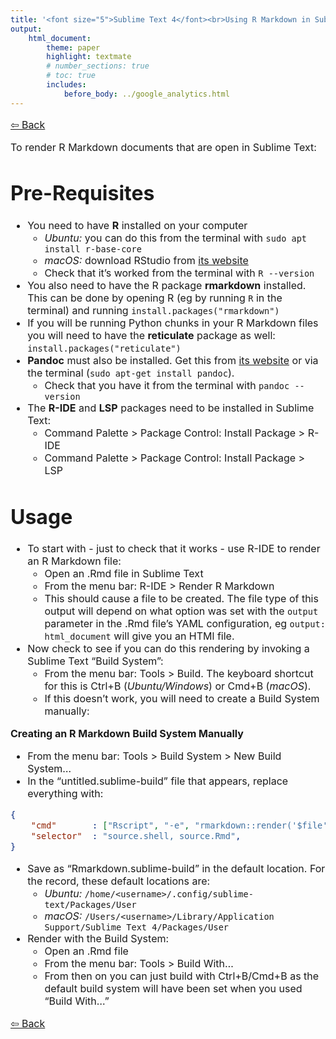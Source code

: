 ```yaml
---
title: '<font size="5">Sublime Text 4</font><br>Using R Markdown in Sublime Text'
output:
    html_document:
        theme: paper
        highlight: textmate
        # number_sections: true
        # toc: true
        includes:
            before_body: ../google_analytics.html
---
```


<font size="3">

[⇦ Back](../sublime_text.html)

To render R Markdown documents that are open in Sublime Text:

Pre-Requisites
==============
- You need to have **R** installed on your computer
    + *Ubuntu:* you can do this from the terminal with `sudo apt install r-base-core`
    + *macOS:* download RStudio from [its website](https://posit.co/downloads/)
    + Check that it's worked from the terminal with `R --version`
- You also need to have the R package **rmarkdown** installed. This can be done by opening R (eg by running `R` in the terminal) and running `install.packages("rmarkdown")`
- If you will be running Python chunks in your R Markdown files you will need to have the **reticulate** package as well: `install.packages("reticulate")`
- **Pandoc** must also be installed. Get this from [its website](https://pandoc.org/installing.html) or via the terminal (`sudo apt-get install pandoc`).
    + Check that you have it from the terminal with `pandoc --version`
- The **R-IDE** and **LSP** packages need to be installed in Sublime Text:
    - Command Palette > Package Control: Install Package > R-IDE
    - Command Palette > Package Control: Install Package > LSP

Usage
=====
- To start with - just to check that it works - use R-IDE to render an R Markdown file:
    - Open an .Rmd file in Sublime Text
    - From the menu bar: R-IDE > Render R Markdown
    - This should cause a file to be created. The file type of this output will depend on what option was set with the `output` parameter in the .Rmd file's YAML configuration, eg `output: html_document` will give you an HTMl file.
- Now check to see if you can do this rendering by invoking a Sublime Text "Build System":
    + From the menu bar: Tools > Build. The keyboard shortcut for this is Ctrl+B (*Ubuntu/Windows*) or Cmd+B (*macOS*).
    + If this doesn't work, you will need to create a Build System manually:

**Creating an R Markdown Build System Manually**

- From the menu bar: Tools > Build System > New Build System...
- In the "untitled.sublime-build" file that appears, replace everything with:
```json
{
    "cmd"       : ["Rscript", "-e", "rmarkdown::render('$file')"],
    "selector"  : "source.shell, source.Rmd",
}
```
- Save as "Rmarkdown.sublime-build" in the default location. For the record, these default locations are:
    - *Ubuntu:* `/home/<username>/.config/sublime-text/Packages/User`
    - *macOS:* `/Users/<username>/Library/Application Support/Sublime Text 4/Packages/User`
- Render with the Build System:
    - Open an .Rmd file
    - From the menu bar: Tools > Build With...
    - From then on you can just build with Ctrl+B/Cmd+B as the default build system will have been set when you used "Build With..."

[⇦ Back](../sublime_text.html)

</font>
